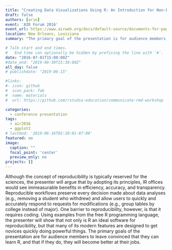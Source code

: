```yaml
---
title: "Creating Data Visualizations Using R: An Introduction for Non-Programmers"
draft: false
authors: [arie]
event: 'AIR Forum 2016'
event_url: https://www.airweb.org/docs/default-source/documents-for-pages/forum/program-books/air-forum-2016-program-guide.pdf?sfvrsn=96fae535_2
location: New Orleans, Louisiana
summary: "The primary goal of the presentation is for audience members to leave feeling empowered to learn to use R to improve the quantity, quality, and reproducibility of their work."

# Talk start and end times.
#   End time can optionally be hidden by prefixing the line with `#`.
date: "2016-07-01T15:00:00Z"
#date_end: "2019-09-30T15:30:00Z"
all_day: false
# publishdate: "2019-06-15"

#links:
#- icon: github
#  icon_pack: fab
#  name: materials
#  url: https://github.com/rstudio-education/communicate-rmd-workshop

categories:
  - conference presentation
tags:
  - air2016
  - ggplot2
# lastmod: '2019-06-16T02:20:01-07:00'
featured: no
image:
  caption: ""
  focal_point: 'center'
  preview_only: no
projects: []
---
```


Although the concept of reproducibility is typically reserved for the sciences, the presenter will argue that by adopting its principles, IR offices would see immeasurable benefits in efficiency, accuracy, and transparency. Reproducible workflows preserve every decision made about data analyses (e.g., removing a student who withdrew) and allow users to quickly and accurately respond to requests for modifications (e.g., group tables by college instead of major). One barrier to reproducibility, however, is that it requires coding. Using examples from the free R programming language, the presenter will show that not only is R an ideal software for reproducibility, but that many of its modern features are designed to get novices quickly doing powerful things. The primary goals of the presentation are for audience members to leave convinced that they can learn R, and that if they do, they will become better at their jobs.
